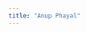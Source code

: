 ```yaml
---
title: "Anup Phayal"
---
```


<!-- Google tag (gtag.js) The foolowing for google analytics -->

<!-- ```{=html} -->
<!-- <script async src="https://www.googletagmanager.com/gtag/js?id=G-DN6WBV6G5P"></script> -->
<!-- ``` -->
<!-- ```{=html} -->
<!-- <script> -->
<!--   window.dataLayer = window.dataLayer || []; -->
<!--   function gtag(){dataLayer.push(arguments);} -->
<!--   gtag('js', new Date()); -->

<!--   gtag('config', 'G-DN6WBV6G5P'); -->
<!-- </script> -->
<!-- ``` -->

<!-- Google tag (gtag.js) -->
<script async src="https://www.googletagmanager.com/gtag/js?id=G-DN6WBV6G5P"></script>
<script>
  window.dataLayer = window.dataLayer || [];
  function gtag(){dataLayer.push(arguments);}
  gtag('js', new Date());

  gtag('config', 'G-DN6WBV6G5P');
</script>
